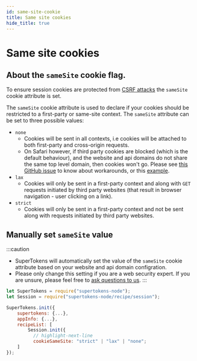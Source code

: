 ```yaml
---
id: same-site-cookie
title: Same site cookies
hide_title: true
---
```


<!-- COPY DOCS -->
<!-- ./session/common-customizations/sessions/same-site-cookie.mdx -->



# Same site cookies

## About the `sameSite` cookie flag.

To ensure session cookies are protected from [CSRF attacks](./anti-csrf#csrf-attack) the ``sameSite`` cookie attribute is set.

The ``sameSite`` cookie attribute is used to declare if your cookies should be restricted to a first-party or same-site context.
The ``sameSite`` attribute can be set to three possible values:
- ``none``
  - Cookies will be sent in all contexts, i.e cookies will be attached to both first-party and cross-origin requests.
  - On Safari however, if third party cookies are blocked (which is the default behaviour), and the website and api domains do not share the same top level domain, then cookies won't go. Please see [this GitHub issue](https://github.com/supertokens/supertokens-core/issues/280) to know about workarounds, or this [example](../../advanced-customizations/examples/localstorage/about).
- ``lax``
  - Cookies will only be sent in a first-party context and along with `GET` requests initiated by third party websites (that result in browser navigation - user clicking on a link).
- ``strict``
  - Cookies will only be sent in a first-party context and not be sent along with requests initiated by third party websites.

## Manually set ``sameSite`` value

:::caution
- SuperTokens will automatically set the value of the ``sameSite`` cookie attribute based on your website and api domain configration.
- Please only change this setting if you are a web security expert. If you are unsure, please feel free to [ask questions to us](https://supertokens.io/discord).
:::

<BackendSDKTabs>
<TabItem value="nodejs">

```jsx
let SuperTokens = require("supertokens-node");
let Session = require("supertokens-node/recipe/session");

SuperTokens.init({
    supertokens: {...},
    appInfo: {...},
    recipeList: [
        Session.init({
          // highlight-next-line
          cookieSameSite: "strict" | "lax" | "none"; 
    ]
});
```

</TabItem>
</BackendSDKTabs>
